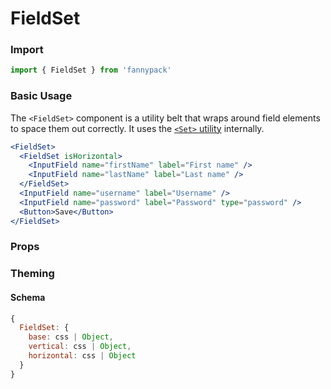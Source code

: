 
# FieldSet

### Import

```jsx
import { FieldSet } from 'fannypack'
```

### Basic Usage

The `<FieldSet>` component is a utility belt that wraps around field elements to space them out correctly. It uses the [`<Set>` utility](/utils/set) internally.

```.jsx
<FieldSet>
  <FieldSet isHorizontal>
    <InputField name="firstName" label="First name" />
    <InputField name="lastName" label="Last name" />
  </FieldSet>
  <InputField name="username" label="Username" />
  <InputField name="password" label="Password" type="password" />
  <Button>Save</Button>
</FieldSet>
```

### Props

<PropsTable component={FieldSet} />

### Theming

#### Schema

```jsx
{
  FieldSet: {
    base: css | Object,
    vertical: css | Object,
    horizontal: css | Object
  }
}
```
